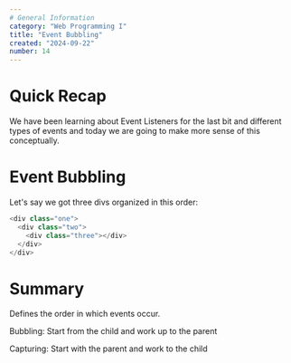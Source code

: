 ```yaml
---
# General Information
category: "Web Programming I"
title: "Event Bubbling"
created: "2024-09-22"
number: 14
---
```


# Quick Recap

We have been learning about Event Listeners for the last bit and different types of events and today we are going to make more sense of this conceptually.

# Event Bubbling

Let's say we got three divs organized in this order:

```js
<div class="one">
  <div class="two">
    <div class="three"></div>
  </div>
</div>
```

# Summary

Defines the order in which events occur.

Bubbling: Start from the child and work up to the parent

Capturing: Start with the parent and work to the child
